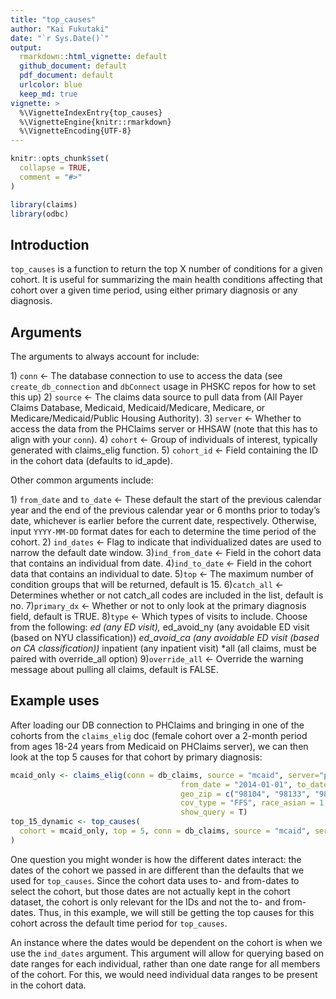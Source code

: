 ```yaml
---
title: "top_causes"
author: "Kai Fukutaki"
date: "`r Sys.Date()`"
output:
  rmarkdown::html_vignette: default
  github_document: default
  pdf_document: default
  urlcolor: blue
  keep_md: true
vignette: >
  %\VignetteIndexEntry{top_causes}
  %\VignetteEngine{knitr::rmarkdown}
  %\VignetteEncoding{UTF-8}
---
```


```r
knitr::opts_chunk$set(
  collapse = TRUE,
  comment = "#>"
)
```

```r
library(claims)
library(odbc)
```

## Introduction

`top_causes` is a function to return the top X number of conditions for a given cohort. It is useful for summarizing the main health conditions affecting that cohort over a given time period, using either primary diagnosis or any diagnosis.

## Arguments

The arguments to always account for include:

1\) `conn` \<- The database connection to use to access the data (see `create_db_connection` and `dbConnect` usage in PHSKC repos for how to set this up)
2\) `source` \<- The claims data source to pull data from (All Payer Claims Database, Medicaid, Medicaid/Medicare, Medicare, or Medicare/Medicaid/Public Housing Authority).
3\) `server` \<- Whether to access the data from the PHClaims server or HHSAW (note that this has to align with your `conn`).
4\) `cohort` \<- Group of individuals of interest, typically generated with claims_elig function.
5\) `cohort_id` \<- Field containing the ID in the cohort data (defaults to id_apde).

Other common arguments include:

1\) `from_date` and `to_date` \<- These default the start of the previous calendar year and the end of the previous calendar year or 6 months prior to today's date, whichever is earlier before the current date, respectively. Otherwise, input `YYYY-MM-DD` format dates for each to determine the time period of the cohort.
2\) `ind_dates` \<- Flag to indicate that individualized dates are used to narrow the default date window.
3\)`ind_from_date` \<- Field in the cohort data that contains an individual from date.
4\)`ind_to_date` \<- Field in the cohort data that contains an individual to date.
5\)`top` \<- The maximum number of condition groups that will be returned, default is 15.
6\)`catch_all` \<- Determines whether or not catch_all codes are included in the list, default is no.
7\)`primary_dx` \<- Whether or not to only look at the primary diagnosis field, default is TRUE.
8\)`type` \<- Which types of visits to include. Choose from the following:
*ed (any ED visit), 
*ed_avoid_ny (any avoidable ED visit (based on NYU classification))
*ed_avoid_ca (any avoidable ED visit (based on CA classification))
*inpatient (any inpatient visit)
*all (all claims, must be paired with override_all option)
9\)`override_all` \<- Override the warning message about pulling all claims, default is FALSE.


## Example uses

After loading our DB connection to PHClaims and bringing in one of the cohorts from the `claims_elig` doc (female cohort over a 2-month period from ages 18-24 years from Medicaid on PHClaims server), we can then look at the top 5 causes for that cohort by primary diagnosis:

```r
mcaid_only <- claims_elig(conn = db_claims, source = "mcaid", server="phclaims",
                                      from_date = "2014-01-01", to_date = "2016-02-25",
                                      geo_zip = c("98104", "98133", "98155"),
                                      cov_type = "FFS", race_asian = 1, 
                                      show_query = T)
top_15_dynamic <- top_causes(
  cohort = mcaid_only, top = 5, conn = db_claims, source = "mcaid", server="phclaims"
)
```

One question you might wonder is how the different dates interact: the dates of the cohort we passed in are different than the defaults that we used for `top_causes`. Since the cohort data uses to- and from-dates to select the cohort, but those dates are not actually kept in the cohort dataset, the cohort is only relevant for the IDs and not the to- and from-dates. Thus, in this example, we will still be getting the top causes for this cohort across the default time period for `top_causes`.

An instance where the dates would be dependent on the cohort is when we use the `ind_dates` argument. This argument will allow for querying based on date ranges for each individual, rather than one date range for all members of the cohort. For this, we would need individual data ranges to be present in the cohort data.